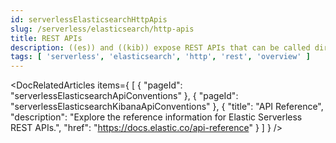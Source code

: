 ```yaml
---
id: serverlessElasticsearchHttpApis
slug: /serverless/elasticsearch/http-apis
title: REST APIs
description: ((es)) and ((kib)) expose REST APIs that can be called directly to configure and access ((stack)) features.
tags: [ 'serverless', 'elasticsearch', 'http', 'rest', 'overview' ]
---
```


<DocBadge template="technical preview" />

<DocRelatedArticles
  items={
    [
      {
        "pageId": "serverlessElasticsearchApiConventions"
      },
      {
        "pageId": "serverlessElasticsearchKibanaApiConventions"
      },
      {
        "title": "API Reference",
        "description": "Explore the reference information for Elastic Serverless REST APIs.",
        "href": "https://docs.elastic.co/api-reference"
      }
    ]
  }
/>